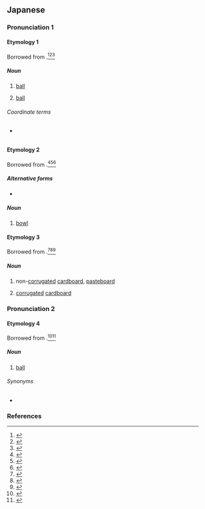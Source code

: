 {{also|ホール|ポール}}
==Japanese==
{{DEFAULTSORT:ほおる'}}

===Pronunciation 1===
{{ja-pron|acc=0|acc_ref=DJR}}

====Etymology 1====
Borrowed from {{bor|ja|en|ball}}.<ref name="DJR">{{R:Daijirin}}</ref><ref name="DJS">{{R:Daijisen}}</ref><ref name="KDJ">{{R:Kokugo Dai Jiten}}</ref>

=====Noun=====
{{ja-noun}}

# [[ball]] {{gloss|sphere}}
#: {{ja-usex|勢いよく'''ボール'''を投げる|いきおい よく '''ボール''' を なげる|throw the '''ball''' with full force}}
# {{lb|ja|basebal}} [[ball]] {{gloss|pitch that falls outside the strike zone}}

======Coordinate terms======
* {{q|baseball}} {{ja-r|ストライク||[[strike]]}}

====Etymology 2====
Borrowed from {{bor|ja|en|bowl}}.<ref name="DJR">{{R:Daijirin}}</ref><ref name="DJS">{{R:Daijisen}}</ref><ref name="KDJ">{{R:Kokugo Dai Jiten}}</ref>

=====Alternative forms=====
* {{ja-r|ボウル}}

=====Noun=====
{{ja-noun}}

# [[bowl]]

====Etymology 3====
Borrowed from {{bor|ja|en|board}}.<ref name="DJR">{{R:Daijirin}}</ref><ref name="DJS">{{R:Daijisen}}</ref><ref name="KDJ">{{R:Kokugo Dai Jiten}}</ref>

=====Noun=====
{{ja-noun}}

# {{short for|ja|ボール紙|tr=bōru-gami|dot=:}} non-[[corrugated]] [[cardboard]], [[pasteboard]]
# {{short for|ja|段ボール|tr=danbōru|dot=:}} [[corrugated]] [[cardboard]]

===Pronunciation 2===
{{ja-pron|acc=1|acc_ref=DJR}}

====Etymology 4====
Borrowed from {{bor|ja|en|ball}}.<ref name="DJR">{{R:Daijirin}}</ref><ref name="DJS">{{R:Daijisen}}</ref>

=====Noun=====
{{ja-noun}}

# [[ball]] {{gloss|formal dance event}}

======Synonyms======
* {{ja-r|舞踏会|ぶとうかい}}

===References===
<references/>